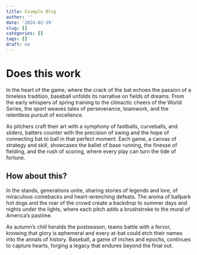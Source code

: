 ```yaml
---
title: Example Blog
author: ''
date: '2024-02-19'
slug: []
categories: []
tags: []
draft: no
---
```


# Does this work
In the heart of the game, where the crack of the bat echoes the passion of a timeless tradition, baseball unfolds its narrative on fields of dreams. From the early whispers of spring training to the climactic cheers of the World Series, the sport weaves tales of perseverance, teamwork, and the relentless pursuit of excellence.

As pitchers craft their art with a symphony of fastballs, curveballs, and sliders, batters counter with the precision of swing and the hope of connecting bat to ball in that perfect moment. Each game, a canvas of strategy and skill, showcases the ballet of base running, the finesse of fielding, and the rush of scoring, where every play can turn the tide of fortune.

## How about this?

In the stands, generations unite, sharing stories of legends and lore, of miraculous comebacks and heart-wrenching defeats. The aroma of ballpark hot dogs and the roar of the crowd create a backdrop to summer days and nights under the lights, where each pitch adds a brushstroke to the mural of America's pastime.

As autumn's chill heralds the postseason, teams battle with a fervor, knowing that glory is ephemeral and every at-bat could etch their names into the annals of history. Baseball, a game of inches and epochs, continues to capture hearts, forging a legacy that endures beyond the final out.
